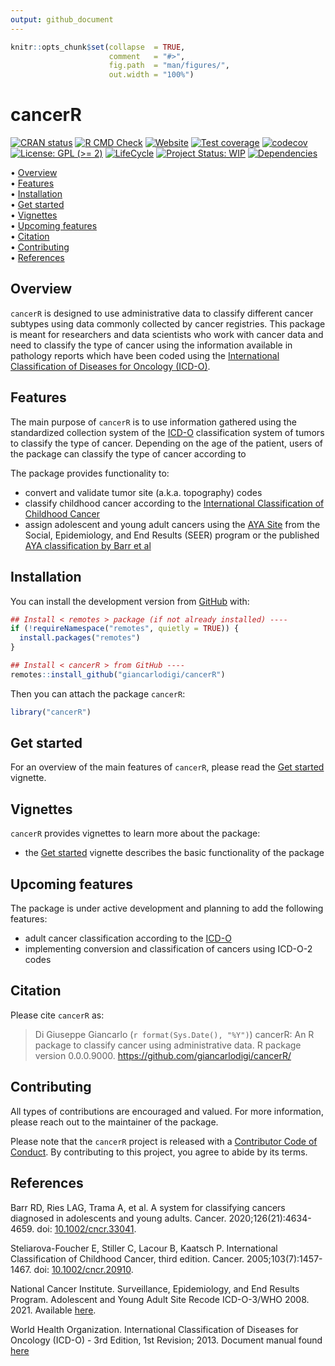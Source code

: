 ```yaml
---
output: github_document
---
```


<!-- README.md is generated from README.Rmd. Please edit that file -->


```r
knitr::opts_chunk$set(collapse  = TRUE,
                      comment   = "#>",
                      fig.path  = "man/figures/",
                      out.width = "100%")
```



cancerR <!-- <img src="man/figures/package-sticker.png" align="right" style="float:right; height:120px;"/> -->
=========================================================

<!-- badges: start -->
[![CRAN status](https://www.r-pkg.org/badges/version/cancerR)](https://CRAN.R-project.org/package=cancerR)
[![R CMD Check](https://github.com/giancarlodigi/cancerR/actions/workflows/R-CMD-check.yaml/badge.svg)](https://github.com/giancarlodigi/cancerR/actions/workflows/R-CMD-check.yaml)
[![Website](https://github.com/giancarlodigi/cancerR/actions/workflows/pkgdown.yaml/badge.svg)](https://github.com/giancarlodigi/cancerR/actions/workflows/pkgdown.yaml)
[![Test coverage](https://github.com/giancarlodigi/cancerR/actions/workflows/test-coverage.yaml/badge.svg)](https://github.com/giancarlodigi/cancerR/actions/workflows/test-coverage.yaml)
[![codecov](https://codecov.io/gh/giancarlodigi/cancerR/branch/master/graph/badge.svg)](https://codecov.io/gh/giancarlodigi/cancerR)
[![License: GPL (>= 2)](https://img.shields.io/badge/License-GPL%20%28%3E%3D%202%29-blue.svg)](https://choosealicense.com/licenses/gpl-2.0/)
[![LifeCycle](https://img.shields.io/badge/lifecycle-experimental-orange)](https://lifecycle.r-lib.org/articles/stages.html#experimental)
[![Project Status: WIP](https://www.repostatus.org/badges/latest/wip.svg)](https://www.repostatus.org/#wip)
[![Dependencies](https://img.shields.io/badge/dependencies-0/0-brightgreen?style=flat)](#)
<!-- badges: end -->



<p align="left">
  • <a href="#overview">Overview</a><br>
  • <a href="#features">Features</a><br>
  • <a href="#installation">Installation</a><br>
  • <a href="#get-started">Get started</a><br>
  • <a href="#vignettes">Vignettes</a><br>
  • <a href="#upcoming-features">Upcoming features</a><br>
  • <a href="#citation">Citation</a><br>
  • <a href="#contributing">Contributing</a><br>
  • <a href="#references">References</a>
</p>



## Overview


`cancerR` is designed to use administrative data to classify different cancer subtypes using 
data commonly collected by cancer registries. This package is meant for researchers
and data scientists who work with cancer data and need to classify the type of cancer
using the information available in pathology reports which have been coded using the
[International Classification of Diseases for Oncology (ICD-O)](https://www.who.int/standards/classifications/other-classifications/international-classification-of-diseases-for-oncology).



## Features

The main purpose of `cancerR` is to use information gathered using the standardized
collection system of the [ICD-O](https://www.who.int/standards/classifications/other-classifications/international-classification-of-diseases-for-oncology)
classification system of tumors to classify the type of cancer. Depending on the 
age of the patient, users of the package can classify the type of cancer according to 


The package provides functionality to:

- convert and validate tumor site (a.k.a. topography) codes
- classify childhood cancer according to the [International Classification of Childhood Cancer](https://doi.org/10.1002/cncr.20910)
- assign adolescent and young adult cancers using the [AYA Site](https://seer.cancer.gov/ayarecode/) from the Social, Epidemiology, and End Results (SEER) program or the published [AYA classification by Barr et al](https://doi.org/10.1002/cncr.33041)



## Installation

You can install the development version from [GitHub](https://github.com/) with:

```r
## Install < remotes > package (if not already installed) ----
if (!requireNamespace("remotes", quietly = TRUE)) {
  install.packages("remotes")
}

## Install < cancerR > from GitHub ----
remotes::install_github("giancarlodigi/cancerR")
```

Then you can attach the package `cancerR`:

```r
library("cancerR")
```



## Get started

For an overview of the main features of `cancerR`, please read the 
[Get started](https://giancarlodigi.github.io/cancerR/articles/cancerR.html)
vignette.




## Vignettes

`cancerR` provides vignettes to learn more about the package:

- the [Get started](https://giancarlodigi.github.io/cancerR/articles/cancerR.html)
vignette describes the basic functionality of the package



## Upcoming features

The package is under active development and planning to add the following features:

- adult cancer classification according to the [ICD-O](https://www.who.int/standards/classifications/other-classifications/international-classification-of-diseases-for-oncology)
- implementing conversion and classification of cancers using ICD-O-2 codes 



## Citation

Please cite `cancerR` as: 

> Di Giuseppe Giancarlo (`r format(Sys.Date(), "%Y")`) cancerR: An R 
package to classify cancer using administrative data. R package version 0.0.0.9000. 
<https://github.com/giancarlodigi/cancerR/>



## Contributing

All types of contributions are encouraged and valued. For more information, 
please reach out to the maintainer of the package.

Please note that the `cancerR` project is released with a 
[Contributor Code of Conduct](https://contributor-covenant.org/version/2/1/CODE_OF_CONDUCT.html). 
By contributing to this project, you agree to abide by its terms.



## References

Barr RD, Ries LAG, Trama A, et al. A system for classifying cancers diagnosed in adolescents and young adults. Cancer. 2020;126(21):4634-4659. doi: [10.1002/cncr.33041](https://doi.org/10.1002/cncr.33041).

Steliarova-Foucher E, Stiller C, Lacour B, Kaatsch P. International Classification of Childhood Cancer, third edition. Cancer. 2005;103(7):1457-1467. doi: [10.1002/cncr.20910](https://doi.org/10.1002/cncr.20910).

National Cancer Institute. Surveillance, Epidemiology, and End Results Program. Adolescent and Young Adult Site Recode ICD-O-3/WHO 2008. 2021. Available [here](https://seer.cancer.gov/ayarecode/).

World Health Organization. International Classification of Diseases for Oncology (ICD-O) - 3rd Edition, 1st Revision; 2013. Document manual found [here](https://apps.who.int/iris/bitstream/handle/10665/96612/9789241548496_eng.pdf)
